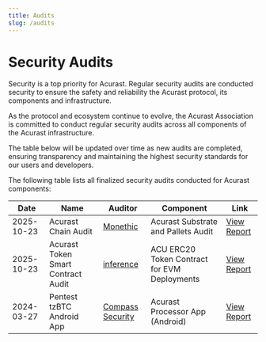 ```yaml
---
title: Audits
slug: /audits
---
```


# Security Audits

Security is a top priority for Acurast. Regular security audits are conducted security to ensure the safety and reliability the Acurast protocol, its components and infrastructure.

As the protocol and ecosystem continue to evolve, the Acurast Association is committed to conduct regular security audits across all components of the Acurast infrastructure.

The table below will be updated over time as new audits are completed, ensuring transparency and maintaining the highest security standards for our users and developers.

The following table lists all finalized security audits conducted for Acurast components:

| Date       | Name                               | Auditor                                               | Component                                    | Link                                                                     |
| ---------- | ---------------------------------- | ----------------------------------------------------- | -------------------------------------------- | ------------------------------------------------------------------------ |
| 2025-10-23 | Acurast Chain Audit                | [Monethic](https://monethic.io/)                      | Acurast Substrate and Pallets Audit          | [View Report](/audits/20251023_Monoethic_Substrate.pdf)                  |
| 2025-10-23 | Acurast Token Smart Contract Audit | [inference](https://inference.ag/)                    | ACU ERC20 Token Contract for EVM Deployments | [View Report](/audits/20250210_InferenceAG_AcurastERC20Token.pdf)        |
| 2024-03-27 | Pentest tzBTC Android App          | [Compass Security](https://www.compass-security.com/) | Acurast Processor App (Android)              | [View Report](/audits/20240327_Compass_Security_Processor_App_xcBTC.pdf) |
